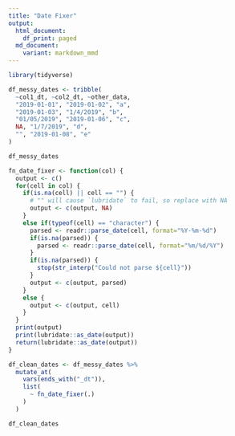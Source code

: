 ```yaml
---
title: "Date Fixer"
output:
  html_document:
    df_print: paged
  md_document:
    variant: markdown_mmd
---
```


```r
library(tidyverse)
```


```r
df_messy_dates <- tribble(
  ~col1_dt, ~col2_dt, ~other_data,
  "2019-01-01", "2019-01-02", "a",
  "2019-01-03", "1/4/2019", "b",
  "01/05/2019", "2019-01-06", "c",
  NA, "1/7/2019", "d",
  "", "2019-01-08", "e"
)

df_messy_dates

```

```r
fn_date_fixer <- function(col) { 
  output <- c() 
  for(cell in col) { 
    if(is.na(cell) || cell == "") {
      # "" will cause `lubridate` to fail, so replace with NA
      output <- c(output, NA) 
    }
    else if(typeof(cell) == "character") { 
      parsed <- readr::parse_date(cell, format="%Y-%m-%d") 
      if(is.na(parsed)) { 
        parsed <- readr::parse_date(cell, format="%m/%d/%Y") 
      } 
      if(is.na(parsed)) { 
        stop(str_interp("Could not parse ${cell}")) 
      } 
      output <- c(output, parsed) 
    } 
    else { 
      output <- c(output, cell) 
    } 
  } 
  print(output)
  print(lubridate::as_date(output))
  return(lubridate::as_date(output)) 
} 

df_clean_dates <- df_messy_dates %>% 
  mutate_at(
    vars(ends_with("_dt")),
    list( 
      ~ fn_date_fixer(.)
    )
  )

df_clean_dates
```


